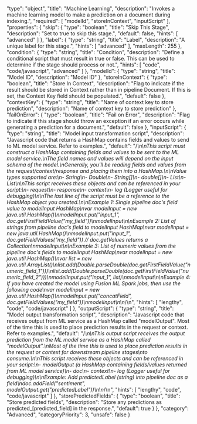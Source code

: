   "type": "object",
  "title": "Machine Learning",
  "description": "Invokes a machine learning model to make a prediction on a document during indexing.",
  "required": [
    "modelId",
    "storeInContext",
    "inputScript"
  ],
  "properties": {
    "skip": {
      "type": "boolean",
      "title": "Skip This Stage",
      "description": "Set to true to skip this stage.",
      "default": false,
      "hints": [
        "advanced"
      ]
    },
    "label": {
      "type": "string",
      "title": "Label",
      "description": "A unique label for this stage.",
      "hints": [
        "advanced"
      ],
      "maxLength": 255
    },
    "condition": {
      "type": "string",
      "title": "Condition",
      "description": "Define a conditional script that must result in true or false. This can be used to determine if the stage should process or not.",
      "hints": [
        "code",
        "code/javascript",
        "advanced"
      ]
    },
    "modelId": {
      "type": "string",
      "title": "Model ID",
      "description": "Model ID"
    },
    "storeInContext": {
      "type": "boolean",
      "title": "Store In Context",
      "description": "Flag to indicate if the result should be stored in Context rather than in pipeline Document. If this is set, the Context Key field should be populated.",
      "default": false
    },
    "contextKey": {
      "type": "string",
      "title": "Name of context key to store prediction",
      "description": "Name of context key to store prediction"
    },
    "failOnError": {
      "type": "boolean",
      "title": "Fail on Error",
      "description": "Flag to indicate if this stage should throw an exception if an error occurs while generating a prediction for a document.",
      "default": false
    },
    "inputScript": {
      "type": "string",
      "title": "Model input transformation script",
      "description": "Javascript code that returns a HashMap contains fields and values to send to ML model service.  Refer to examples.",
      "default": "/*\n\nThis script must construct a HashMap containing fields and values to be sent to the ML model service.\nThe field names and values will depend on the input schema of the model.\nGenerally, you'll be reading fields and values from the request/context/response and placing them into a HashMap.\n\nValue types supported are:\n- String\n- Double\n- String[]\n- double[]\n- List<String>\n- List<Number>\n\nThis script receives these objects and can be referenced in your script:\n- request\n- response\n- context\n- log (Logger useful for debugging)\n\nThe last line of the script must be a reference to the HashMap object you created.\n\nExample 1: Single pipeline doc's field value to modelInput HashMap\nvar modelInput = new java.util.HashMap()\nmodelInput.put(\"input_1\", doc.getFirstFieldValue(\"my_field\"))\nmodelInput\n\nExample 2: List of strings from pipeline doc's field to modelInput HashMap\nvar modelInput = new java.util.HashMap()\nmodelInput.put(\"input_1\", doc.getFieldValues(\"my_field\")) // doc.getValues returns a Collection\nmodelInput\n\nExample 3: List of numeric values from the pipeline doc's fields to modelInput HashMap\nvar modelInput = new java.util.HashMap()\nvar list = new java.util.ArrayList()\nlist.add(Double.parseDouble(doc.getFirstFieldValue(\"numeric_field_1\")))\nlist.add(Double.parseDouble(doc.getFirstFieldValue(\"numeric_field_2\")))\nmodelInput.put(\"input_1\", list)\nmodelInput\n\nExample 4: If you have created the model using Fusion ML Spark jobs, then use the following code\nvar modelInput = new java.util.HashMap()\nmodelInput.put(\"concatField\", doc.getFieldValues(\"my_field\"))\nmodelInput\n\n*/\n",
      "hints": [
        "lengthy",
        "code",
        "code/javascript"
      ]
    },
    "outputScript": {
      "type": "string",
      "title": "Model output transformation script",
      "description": "Javascript code that receives output from ML service as a HashMap called \"modelOutput\".  Most of the time this is used to place prediction results in the request or context.  Refer to examples.",
      "default": "/*\n\nThis output script receives the output prediction from the ML model service as a HashMap called \"modelOutput\".\nMost of the time this is used to place prediction results in the request or context for downstream pipeline stages\nto consume.\n\nThis script receives these objects and can be referenced in your script:\n- modelOutput (a HashMap containing fields/values returned from ML model service)\n- doc\n- context\n- log (Logger useful for debugging)\n\nExample: Add predictedLabel (string) into pipeline doc as a field\ndoc.addField(\"sentiment\", modelOutput.get(\"predictedLabel\"))\n\n*/\n",
      "hints": [
        "lengthy",
        "code",
        "code/javascript"
      ]
    },
    "storePredictedFields": {
      "type": "boolean",
      "title": "Store predicted fields",
      "description": "Store any predictions as predicted_[predicted_field] in the response.",
      "default": true
    }
  },
  "category": "Advanced",
  "categoryPriority": 3,
  "unsafe": false
}
